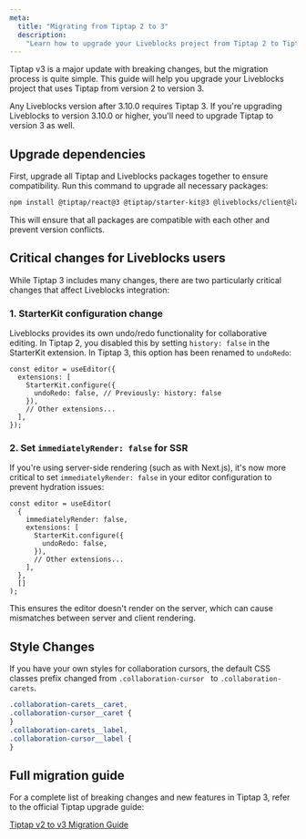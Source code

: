 ```yaml
---
meta:
  title: "Migrating from Tiptap 2 to 3"
  description:
    "Learn how to upgrade your Liveblocks project from Tiptap 2 to Tiptap 3"
---
```


Tiptap v3 is a major update with breaking changes, but the migration process is
quite simple. This guide will help you upgrade your Liveblocks project that uses
Tiptap from version 2 to version 3.

<Banner title="Liveblocks 3.10.0+ requires Tiptap 3" type="warning">

Any Liveblocks version after 3.10.0 requires Tiptap 3. If you're upgrading
Liveblocks to version 3.10.0 or higher, you'll need to upgrade Tiptap to version
3 as well.

</Banner>

## Upgrade dependencies

First, upgrade all Tiptap and Liveblocks packages together to ensure
compatibility. Run this command to upgrade all necessary packages:

```bash
npm install @tiptap/react@3 @tiptap/starter-kit@3 @liveblocks/client@latest @liveblocks/react@latest @liveblocks/react-ui@latest @liveblocks/react-tiptap@latest
```

This will ensure that all packages are compatible with each other and prevent
version conflicts.

## Critical changes for Liveblocks users

While Tiptap 3 includes many changes, there are two particularly critical
changes that affect Liveblocks integration:

### 1. StarterKit configuration change

Liveblocks provides its own undo/redo functionality for collaborative editing.
In Tiptap 2, you disabled this by setting `history: false` in the StarterKit
extension. In Tiptap 3, this option has been renamed to `undoRedo`:

```tsx highlight="3-5"
const editor = useEditor({
  extensions: [
    StarterKit.configure({
      undoRedo: false, // Previously: history: false
    }),
    // Other extensions...
  ],
});
```

### 2. Set `immediatelyRender: false` for SSR

If you're using server-side rendering (such as with Next.js), it's now more
critical to set `immediatelyRender: false` in your editor configuration to
prevent hydration issues:

```tsx highlight="3"
const editor = useEditor(
  {
    immediatelyRender: false,
    extensions: [
      StarterKit.configure({
        undoRedo: false,
      }),
      // Other extensions...
    ],
  },
  []
);
```

This ensures the editor doesn't render on the server, which can cause mismatches
between server and client rendering.

## Style Changes

If you have your own styles for collaboration cursors, the default CSS classes
prefix changed from `.collaboration-cursor ` to `.collaboration-carets`.

```CSS
.collaboration-carets__caret,
.collaboration-cursor__caret {
}
.collaboration-carets__label,
.collaboration-cursor__label {
}
```

## Full migration guide

For a complete list of breaking changes and new features in Tiptap 3, refer to
the official Tiptap upgrade guide:

[Tiptap v2 to v3 Migration Guide](https://tiptap.dev/docs/guides/upgrade-tiptap-v2)

